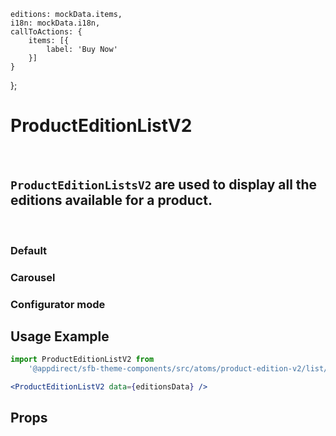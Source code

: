 
    editions: mockData.items,
    i18n: mockData.i18n,
    callToActions: {
        items: [{
            label: 'Buy Now'
        }]
    }
};

<Meta title="Components (Preview)/Product Configurator V2/Atoms/Product Edition List V2" component={ProductEditionListV2} />

# ProductEditionListV2
<br />

## `ProductEditionListsV2` are used to display all the editions available for a product.
<br />

### Default
<Canvas>
    <Story name="Default">
        <ProductEditionListV2 data={editionsData} />
    </Story>
</Canvas>

### Carousel
<Canvas>
    <Story name="Carousel">
        <div style={{ maxWidth: 600, margin: '0 auto' }}>
            <ProductEditionListV2
                data={{
                    ...editionsData,
                    editions: editionsData.editions.slice(0, 4)
                }}
                carouselEnabled
            />
        </div>
    </Story>
</Canvas>

### Configurator mode
<Canvas>
    <Story name="Configurator mode">
        <ProductEditionListV2 data={editionsData} configuratorMode />
    </Story>
</Canvas>


## Usage Example
<CollapsibleJsonSnippet summary="editionsData" code={editionsData} />

```jsx
import ProductEditionListV2 from
    '@appdirect/sfb-theme-components/src/atoms/product-edition-v2/list/ProductEditionListV2';

<ProductEditionListV2 data={editionsData} />
```

## Props
<ArgsTable of={ProductEditionListV2} />
